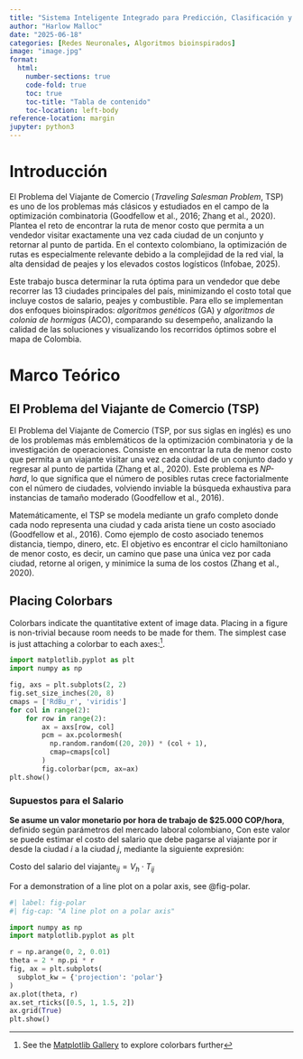 ```yaml
---
title: "Sistema Inteligente Integrado para Predicción, Clasificación y Recomendación en la Empresa de Transporte"
author: "Harlow Malloc"
date: "2025-06-18"
categories: [Redes Neuronales, Algoritmos bioinspirados]
image: "image.jpg"
format:
  html:
    number-sections: true
    code-fold: true
    toc: true
    toc-title: "Tabla de contenido"
    toc-location: left-body
reference-location: margin
jupyter: python3
---
```


# **Introducción**

El Problema del Viajante de Comercio (*Traveling Salesman Problem*, TSP) es uno de los problemas más clásicos y estudiados en el campo de la optimización combinatoria (Goodfellow et al., 2016; Zhang et al., 2020). Plantea el reto de encontrar la ruta de menor costo que permita a un vendedor visitar exactamente una vez cada ciudad de un conjunto y retornar al punto de partida. En el contexto colombiano, la optimización de rutas es especialmente relevante debido a la complejidad de la red vial, la alta densidad de peajes y los elevados costos logísticos (Infobae, 2025).

Este trabajo busca determinar la ruta óptima para un vendedor que debe recorrer las 13 ciudades principales del país, minimizando el costo total que incluye costos de salario, peajes y combustible. Para ello se implementan dos enfoques bioinspirados: *algoritmos genéticos* (GA) y *algoritmos de colonia de hormigas* (ACO), comparando su desempeño, analizando la calidad de las soluciones y visualizando los recorridos óptimos sobre el mapa de Colombia.

# **Marco Teórico**

## **El Problema del Viajante de Comercio (TSP)**

El Problema del Viajante de Comercio (TSP, por sus siglas en inglés) es uno de los problemas más emblemáticos de la optimización combinatoria y de la investigación de operaciones. Consiste en encontrar la ruta de menor costo que permita a un viajante visitar una vez cada ciudad de un conjunto dado y regresar al punto de partida (Zhang et al., 2020). Este problema es *NP-hard*, lo que significa que el número de posibles rutas crece factorialmente con el número de ciudades, volviendo inviable la búsqueda exhaustiva para instancias de tamaño moderado (Goodfellow et al., 2016).

Matemáticamente, el TSP se modela mediante un grafo completo donde cada nodo representa una ciudad y cada arista tiene un costo asociado (Goodfellow et al., 2016). Como ejemplo de costo asociado tenemos distancia, tiempo, dinero, etc. El objetivo es encontrar el ciclo hamiltoniano de menor costo, es decir, un camino que pase una única vez por cada ciudad, retorne al origen, y minimice la suma de los costos (Zhang et al., 2020).

## Placing Colorbars

Colorbars indicate the quantitative extent of image data.
Placing in a figure is non-trivial because room needs to
be made for them. The simplest case is just attaching a 
colorbar to each axes:^[See the [Matplotlib Gallery](https://matplotlib.org/stable/gallery/subplots_axes_and_figures/colorbar_placement.html) to explore colorbars further].

```python
import matplotlib.pyplot as plt
import numpy as np

fig, axs = plt.subplots(2, 2)
fig.set_size_inches(20, 8)
cmaps = ['RdBu_r', 'viridis']
for col in range(2):
    for row in range(2):
        ax = axs[row, col]
        pcm = ax.pcolormesh(
          np.random.random((20, 20)) * (col + 1),
          cmap=cmaps[col]
        )
        fig.colorbar(pcm, ax=ax)
plt.show()
```

### Supuestos para el Salario

**Se asume un valor monetario por hora de trabajo de \$25.000 COP/hora**, definido según parámetros del mercado laboral colombiano, Con este valor se puede estimar el costo del salario que debe pagarse al viajante por ir desde la ciudad $i$ a la ciudad $j$, mediante la siguiente expresión:

$\text{Costo del salario del viajante}_{ij} = V_h \cdot T_{ij} \tag{1}$

For a demonstration of a line plot on a polar axis, see @fig-polar.

```python
#| label: fig-polar
#| fig-cap: "A line plot on a polar axis"

import numpy as np
import matplotlib.pyplot as plt

r = np.arange(0, 2, 0.01)
theta = 2 * np.pi * r
fig, ax = plt.subplots(
  subplot_kw = {'projection': 'polar'} 
)
ax.plot(theta, r)
ax.set_rticks([0.5, 1, 1.5, 2])
ax.grid(True)
plt.show()
```